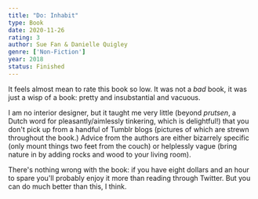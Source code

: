 ```yaml
---
title: "Do: Inhabit"
type: Book
date: 2020-11-26
rating: 3
author: Sue Fan & Danielle Quigley
genre: ['Non-Fiction']
year: 2018
status: Finished
---
```


It feels almost mean to rate this book so low. It was not a _bad_ book, it was just a wisp of a book: pretty and insubstantial and vacuous. 

I am no interior designer, but it taught me very little (beyond _prutsen_, a Dutch word for pleasantly/aimlessly tinkering, which is delightful!) that you don't pick up from a handful of Tumblr blogs (pictures of which are strewn throughout the book.) Advice from the authors are either bizarrely specific (only mount things two feet from the couch) or helplessly vague (bring nature in by adding rocks and wood to your living room).

There's nothing wrong with the book: if you have eight dollars and an hour to spare you'll probably enjoy it more than reading through Twitter.  But you can do much better than this, I think.
